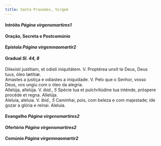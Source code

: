 ```yaml
---
title: Santa Praxedes, Virgem
---
```



<h4 class="text-center">Intróito <em>Página virgensmartires1</em></h4>

<h4 class="text-center">Oração, Secreta e Postcomúnio</h4>

<h4 class="text-center">Epístola <em>Página virgemnaomartir2</em></h4>

<h4 class="text-center">Gradual <em>Sl. 44, 8</em></h4>
<div class="container-fluid">
<div class="row">
<div class="col-6 dropcaps text-justify">
Dilexísti justítiam, et odísti iniquitátem. V. Proptérea unxit te Deus, Deus tuus, óleo lætítiæ.
</div>
<div class="col-6 dropcaps text-justify">
Amastes a justiça e odiastes a iniquidade. V. Pelo que o Senhor, vosso Deus, vos ungiu com o óleo da alegria.
</div>
<div class="col-6 text-justify">
Allelúja, allelúja. V. <em>ibid., 5</em> Spécie tua et pulchritúdine tua inténde, próspere procéde et regna. Allelúja.
</div>
<div class="col-6 text-justify">
Aleluia, aleluia. V. <em>ibid., 5</em> Caminhai, pois, com beleza e com majestade; ide gozar a glória e reinai. Aleluia.
</div>
</div>
</div>

<h4 class="text-center">Evangelho <em>Página virgensmartires2</em></h4>

<h4 class="text-center">Ofertório <em>Página virgensmartires2</em></h4>

<h4 class="text-center">Comúnio <em>Página virgemnaomartir2</em></h4>
